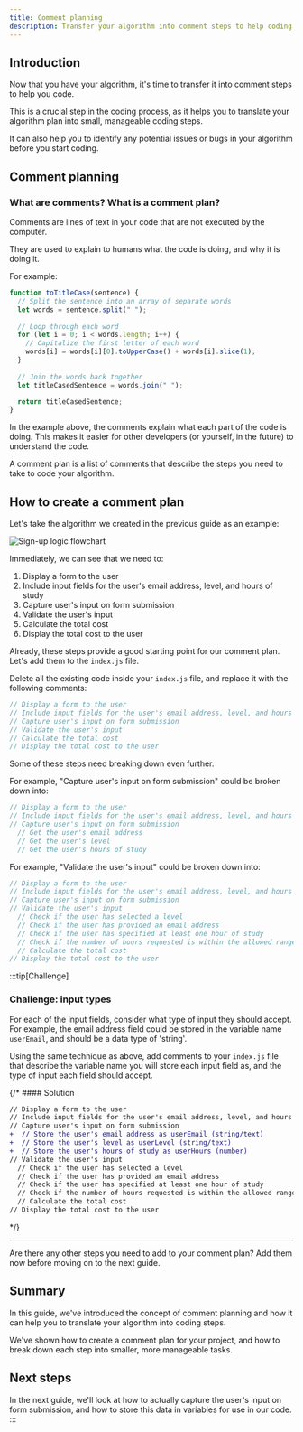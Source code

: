 ```yaml
---
title: Comment planning
description: Transfer your algorithm into comment steps to help coding
---
```



## Introduction

Now that you have your algorithm, it's time to transfer it into comment steps to help you code.

This is a crucial step in the coding process, as it helps you to translate your algorithm plan into small, manageable coding steps.

It can also help you to identify any potential issues or bugs in your algorithm before you start coding.

## Comment planning

### What are comments? What is a comment plan?

Comments are lines of text in your code that are not executed by the computer.

They are used to explain to humans what the code is doing, and why it is doing it.

For example:

```javascript
function toTitleCase(sentence) {
  // Split the sentence into an array of separate words
  let words = sentence.split(" ");
  
  // Loop through each word
  for (let i = 0; i < words.length; i++) {
    // Capitalize the first letter of each word
    words[i] = words[i][0].toUpperCase() + words[i].slice(1);
  }
  
  // Join the words back together
  let titleCasedSentence = words.join(" ");

  return titleCasedSentence;
}
```

In the example above, the comments explain what each part of the code is doing. This makes it easier for other developers (or yourself, in the future) to understand the code.

A comment plan is a list of comments that describe the steps you need to take to code your algorithm.

## How to create a comment plan

Let's take the algorithm we created in the previous guide as an example:

![Sign-up logic flowchart](src/assets/png/programming/harmony-music-sign-up-logic.png)

Immediately, we can see that we need to:

1. Display a form to the user
2. Include input fields for the user's email address, level, and hours of study
3. Capture user's input on form submission
4. Validate the user's input
5. Calculate the total cost
6. Display the total cost to the user

Already, these steps provide a good starting point for our comment plan. Let's add them to the `index.js` file.

Delete all the existing code inside your `index.js` file, and replace it with the following comments:

```javascript title="index.js"
// Display a form to the user
// Include input fields for the user's email address, level, and hours of study
// Capture user's input on form submission
// Validate the user's input
// Calculate the total cost
// Display the total cost to the user
```

Some of these steps need breaking down even further. 

For example, "Capture user's input on form submission" could be broken down into:

```javascript title="index.js"
// Display a form to the user
// Include input fields for the user's email address, level, and hours of study
// Capture user's input on form submission
  // Get the user's email address
  // Get the user's level
  // Get the user's hours of study
```

For example, "Validate the user's input" could be broken down into:

```javascript title="index.js"
// Display a form to the user
// Include input fields for the user's email address, level, and hours of study
// Capture user's input on form submission
// Validate the user's input
  // Check if the user has selected a level
  // Check if the user has provided an email address
  // Check if the user has specified at least one hour of study
  // Check if the number of hours requested is within the allowed range
  // Calculate the total cost
// Display the total cost to the user

```

:::tip[Challenge]

### Challenge: input types

For each of the input fields, consider what type of input they should accept. For example, the email address field could be stored in the variable name `userEmail`, and should be a data type of 'string'.

Using the same technique as above, add comments to your `index.js` file that describe the variable name you will store each input field as, and the type of input each field should accept.

{/* #### Solution

<MonsterReveal>

```diff lang="javascript" title="index.js" showLineNumbers
// Display a form to the user
// Include input fields for the user's email address, level, and hours of study
// Capture user's input on form submission
+  // Store the user's email address as userEmail (string/text)
+  // Store the user's level as userLevel (string/text)
+  // Store the user's hours of study as userHours (number)
// Validate the user's input
  // Check if the user has selected a level
  // Check if the user has provided an email address
  // Check if the user has specified at least one hour of study
  // Check if the number of hours requested is within the allowed range
  // Calculate the total cost
// Display the total cost to the user
```

</MonsterReveal> */}

---

Are there any other steps you need to add to your comment plan? Add them now before moving on to the next guide. 

## Summary

In this guide, we've introduced the concept of comment planning and how it can help you to translate your algorithm into coding steps.

We've shown how to create a comment plan for your project, and how to break down each step into smaller, more manageable tasks.

## Next steps

In the next guide, we'll look at how to actually capture the user's input on form submission, and how to store this data in variables for use in our code.
:::